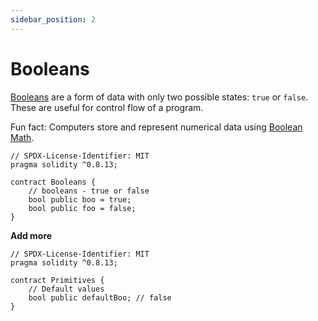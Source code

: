 ```yaml
---
sidebar_position: 2
---
```



# Booleans

[Booleans](https://en.wikipedia.org/wiki/Boolean_data_type) are a form of data with only two possible states: `true` or `false`. These are useful for control flow of a program.

Fun fact: Computers store and represent numerical data using [Boolean Math](https://www.youtube.com/watch?v=1GSjbWt0c9M).

<Tabs>
<TabItem value="sol" label="Solidity">

```solidity
// SPDX-License-Identifier: MIT
pragma solidity ^0.8.13;

contract Booleans {
    // booleans - true or false
    bool public boo = true;
    bool public foo = false;
}
```

</TabItem>
</Tabs>

**Add more**

<Tabs>
<TabItem value="sol" label="Solidity">

```solidity
// SPDX-License-Identifier: MIT
pragma solidity ^0.8.13;

contract Primitives {
    // Default values
    bool public defaultBoo; // false
}
```

</TabItem>
</Tabs>
